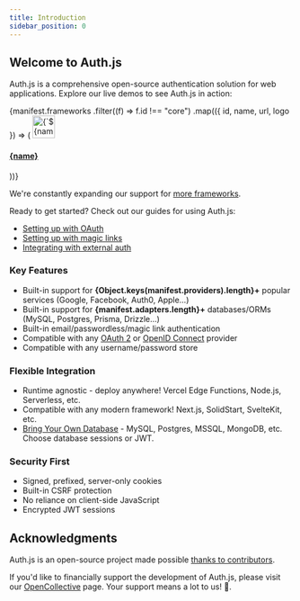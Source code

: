 ```yaml
---
title: Introduction
sidebar_position: 0
---
```



## Welcome to Auth.js

Auth.js is a comprehensive open-source authentication solution for web applications. Explore our live demos to see Auth.js in action:

<div class="card-list">
  {manifest.frameworks
    .filter((f) => f.id !== "core")
    .map(({ id, name, url, logo }) => (
      <a href={`https://${url}.vercel.app`} class="card">
        <img src={`/img/frameworks/${id}.svg`} width="40" alt={`${name} logo`} />
        <h4 class="card__title">{name}</h4>
      </a>
    ))}
</div>

We're constantly expanding our support for [more frameworks](/reference#integrations).

Ready to get started? Check out our guides for using Auth.js:

- [Setting up with OAuth](/getting-started/providers/oauth-tutorial)
- [Setting up with magic links](/getting-started/providers/email-tutorial)
- [Integrating with external auth](/getting-started/providers/credentials-tutorial)

### Key Features

- Built-in support for <b>{Object.keys(manifest.providers).length}+</b> popular services (Google, Facebook, Auth0, Apple…)
- Built-in support for <b>{manifest.adapters.length}+</b> databases/ORMs (MySQL, Postgres, Prisma, Drizzle…)
- Built-in email/passwordless/magic link authentication
- Compatible with any [OAuth 2](https://www.ietf.org/rfc/rfc6749.html) or [OpenID Connect](https://openid.net/specs/openid-connect-core-1_0.html) provider
- Compatible with any username/password store

### Flexible Integration

- Runtime agnostic - deploy anywhere! Vercel Edge Functions, Node.js, Serverless, etc.
- Compatible with any modern framework! Next.js, SolidStart, SvelteKit, etc.
- [Bring Your Own Database](/getting-started/adapters) - MySQL, Postgres, MSSQL, MongoDB, etc. Choose database sessions or JWT.

### Security First

- Signed, prefixed, server-only cookies
- Built-in CSRF protection
- No reliance on client-side JavaScript
- Encrypted JWT sessions

## Acknowledgments

Auth.js is an open-source project made possible [thanks to contributors](/contributors).

If you'd like to financially support the development of Auth.js, please visit our [OpenCollective](https://opencollective.com/nextauth) page. Your support means a lot to us! 💚.

